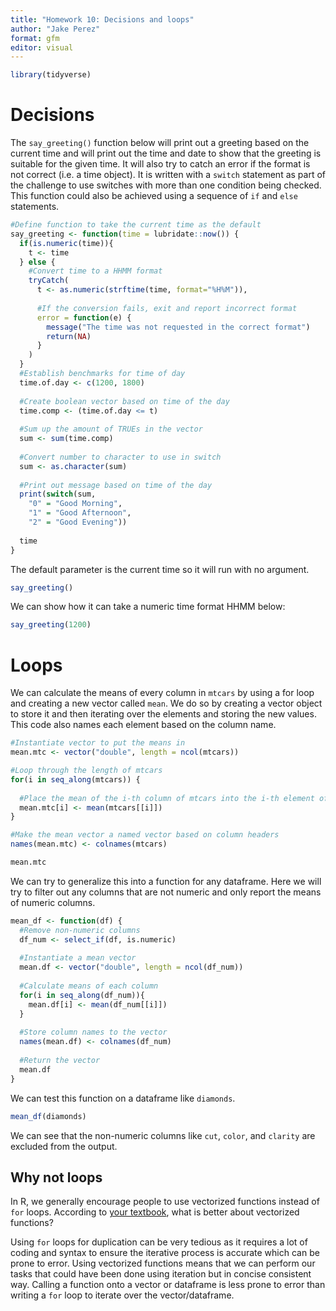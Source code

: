 ```yaml
---
title: "Homework 10: Decisions and loops"
author: "Jake Perez"
format: gfm
editor: visual
---
```


```r
library(tidyverse)
```

# Decisions

The `say_greeting()` function below will print out a greeting based on the current time and will print out the time and date to show that the greeting is suitable for the given time. It will also try to catch an error if the format is not correct (i.e. a time object). It is written with a `switch` statement as part of the challenge to use switches with more than one condition being checked. This function could also be achieved using a sequence of `if` and `else` statements.

```r
#Define function to take the current time as the default
say_greeting <- function(time = lubridate::now()) {
  if(is.numeric(time)){
    t <- time
  } else {
    #Convert time to a HHMM format
    tryCatch(
      t <- as.numeric(strftime(time, format="%H%M")),
    
      #If the conversion fails, exit and report incorrect format
      error = function(e) {
        message("The time was not requested in the correct format")
        return(NA)
      }
    )
  }
  #Establish benchmarks for time of day
  time.of.day <- c(1200, 1800)
  
  #Create boolean vector based on time of the day
  time.comp <- (time.of.day <= t)
  
  #Sum up the amount of TRUEs in the vector
  sum <- sum(time.comp)
  
  #Convert number to character to use in switch
  sum <- as.character(sum)
  
  #Print out message based on time of the day
  print(switch(sum,
    "0" = "Good Morning",
    "1" = "Good Afternoon",
    "2" = "Good Evening"))
  
  time
}
```

The default parameter is the current time so it will run with no argument.

```r
say_greeting()
```

We can show how it can take a numeric time format HHMM below:

```r
say_greeting(1200)
```

# Loops

We can calculate the means of every column in `mtcars` by using a for loop and creating a new vector called `mean`. We do so by creating a vector object to store it and then iterating over the elements and storing the new values. This code also names each element based on the column name.

```r

#Instantiate vector to put the means in
mean.mtc <- vector("double", length = ncol(mtcars))

#Loop through the length of mtcars
for(i in seq_along(mtcars)) {
  
  #Place the mean of the i-th column of mtcars into the i-th element of mean
  mean.mtc[i] <- mean(mtcars[[i]])
}

#Make the mean vector a named vector based on column headers
names(mean.mtc) <- colnames(mtcars)

mean.mtc
```

We can try to generalize this into a function for any dataframe. Here we will try to filter out any columns that are not numeric and only report the means of numeric columns.

```r
mean_df <- function(df) {
  #Remove non-numeric columns
  df_num <- select_if(df, is.numeric)
  
  #Instantiate a mean vector
  mean.df <- vector("double", length = ncol(df_num))
  
  #Calculate means of each column
  for(i in seq_along(df_num)){
    mean.df[i] <- mean(df_num[[i]])
  }
  
  #Store column names to the vector
  names(mean.df) <- colnames(df_num)
  
  #Return the vector
  mean.df
}
```

We can test this function on a dataframe like `diamonds`.

```r
mean_df(diamonds)
```

We can see that the non-numeric columns like `cut`, `color`, and `clarity` are excluded from the output.

## Why not loops

In R, we generally encourage people to use vectorized functions instead of `for` loops. According to [your textbook](https://r4ds.had.co.nz/iteration.html), what is better about vectorized functions?

Using `for` loops for duplication can be very tedious as it requires a lot of coding and syntax to ensure the iterative process is accurate which can be prone to error. Using vectorized functions means that we can perform our tasks that could have been done using iteration but in concise consistent way. Calling a function onto a vector or dataframe is less prone to error than writing a `for` loop to iterate over the vector/dataframe.
